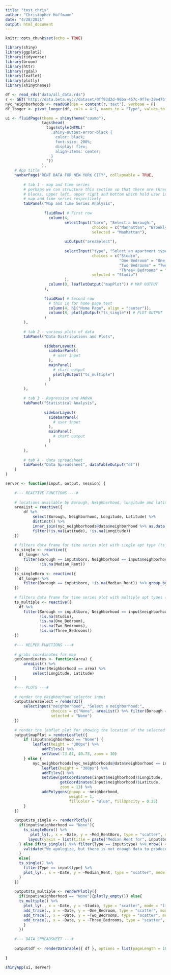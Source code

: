 ```yaml
---
title: "test_chris"
author: "Christopher Hoffmann"
date: "4/28/2021"
output: html_document
---
```


```r
knitr::opts_chunk$set(echo = TRUE)
```

```r
library(shiny)
library(ggplot2)
library(tidyverse)
library(broom)
library(httr)
library(rgdal)
library(leaflet)
library(plotly)
library(shinythemes)

df <- read_rds("data/all_data.rds")
r <- GET('http://data.beta.nyc//dataset/0ff93d2d-90ba-457c-9f7e-39e47bf2ac5f/resource/35dd04fb-81b3-479b-a074-a27a37888ce7/download/d085e2f8d0b54d4590b1e7d1f35594c1pediacitiesnycneighborhoods.geojson')
nyc_neighborhoods <- readOGR(dsn = content(r,'text'), verbose = F)
df_longer <- pivot_longer(df, cols = 4:7, names_to = "Type", values_to = "Median_Rent") %>% filter(!is.na(Median_Rent)) # New pivoted longer version of df. It's so that we can work with plots in more efficient way. Attempted to just do this in a reactive function, but it doesn't work. 

ui <- fluidPage(theme = shinytheme("cosmo"),
                tags$head(
                  tags$style(HTML("
                    .shiny-output-error-black {
                      color: black;
                      font-size: 200%;
                      display: flex;
                      align-items: center;
                    }
                  "))
                ),
    # App title
    navbarPage("RENT DATA FOR NEW YORK CITY", collapsable = TRUE,
        
        # tab 1 - map and time series
        # perhaps we can structure this section so that there are three 
        # blocks, upper left, upper right and bottom which hold user input
        # map and time series respectively
        tabPanel("Map and Time Series Analysis", 
                 
                 fluidRow( # First row
                   column(4, 
                          selectInput("boro", "Select a borough:", 
                                      choices = c("Manhattan", "Brooklyn", "Queens", "Bronx"), 
                                      selected = "Manhattan"),
                          
                          uiOutput("areaSelect"),
                          
                          selectInput("type", "Select an apartment type:",
                                      choices = c("Studio",
                                                  "One Bedroom" = "One_Bedroom", 
                                                  "Two Bedrooms" = "Two_Bedrooms",
                                                  "Three+ Bedrooms" = "Three_Bedrooms"),
                                      selected = "Studio")
                          ),
                   column(8, leafletOutput("mapPlot")) # MAP OUTPUT
                 ),
                 
                 fluidRow( # Second row
                   # this is for home page text
                   column(4, h1("Home Page", align = "center")),
                   column(8, plotlyOutput("ts_single")) # PLOT OUTPUT
                 )
        ),
        
        # tab 2 - various plots of data
        tabPanel("Data Distributions and Plots",
                 
                 sidebarLayout(
                   sidebarPanel(
                     # user input
                   ),
                   mainPanel(
                     # chart output
                     plotlyOutput("ts_multiple")
                   )
                 )
        ),
        
        # tab 3 - Regression and ANOVA
        tabPanel("Statistical Analysis",
                 
                 sidebarLayout(
                   sidebarPanel(
                     # user input
                   ),
                   mainPanel(
                     # chart output
                   )
                 )
        ),
        
        # tab 4 - data spreadsheet
        tabPanel("Data Spreadsheet", dataTableOutput("df"))
    )
)

server <- function(input, output, session) {
  
    #--- REACTIVE FUNCTIONS ---#
  
    # locations available by Borough, Neighborhood, longitude and latitude
    areaList = reactive({
        df %>%
            select(Borough, Neighborhood, Longitude, Latitude) %>%
            distinct() %>%
            inner_join(nyc_neighborhoods@data$neighborhood %>% as.data.frame() %>% distinct() %>% rename("Neighborhood" = "."), by = "Neighborhood") %>% 
            filter(!is.na(Latitude), !is.na(Longitude))
    })
    
    # filters data frame for time series plot with single apt type (ts_single)
    ts_single <- reactive({
      df_longer %>% 
        filter(Borough == input$boro, Neighborhood == input$neighborhood,
               !is.na(Median_Rent))
    })
    ts_singleBoro <- reactive({
      df_longer %>% 
        filter(Borough == input$boro, !is.na(Median_Rent)) %>% group_by(Date) %>% summarize(Med_RentBoro = median(Median_Rent))
    })
    
    # filters data frame for time series plot with multiple apt types (ts_multiple)
    ts_multiple <- reactive({
      df %>% 
        filter(Borough == input$boro, Neighborhood == input$neighborhood,
               !is.na(Studio),
               !is.na(One_Bedroom),
               !is.na(Two_Bedrooms),
               !is.na(Three_Bedrooms))
    })
    
    #--- HELPER FUNCTIONS ---#
    
    # grabs coordinates for map
    getCoordinates <- function(area) {
        areaList() %>% 
            filter(Neighborhood == area) %>% 
            select(Longitude, Latitude)
    }

    #--- PLOTS ---#
    
    # render the neighborhood selector input
    output$areaSelect = renderUI({
        selectInput("neighborhood", "Select a neighborhood:",
                    choices = c("None", areaList() %>% filter(Borough == input$boro) %>% select(Neighborhood) %>% pull()),
                    selected = "None")
    })
    
    # render the leaflet plot for showing the location of the selected neighborhood
    output$mapPlot = renderLeaflet({
        if (input$neighborhood == "None") {
            leaflet(height = "380px") %>%
                addTiles() %>%
                setView(-73.87, 40.73, zoom = 10)
        } else {
            nyc_neighborhoods[nyc_neighborhoods@data$neighborhood == input$neighborhood,] %>%
                leaflet(height = "380px") %>%
                addTiles() %>%
                setView(getCoordinates(input$neighborhood)$Longitude, 
                        getCoordinates(input$neighborhood)$Latitude, 
                        zoom = 13) %>%
                addPolygons(popup = ~neighborhood,
                            weight = 1,
                            fillColor = "Blue", fillOpacity = 0.35)
        }
    })
    
    output$ts_single <- renderPlotly({
      if(input$neighborhood == "None"){
        ts_singleBoro() %>% 
           plot_ly(., x = ~Date, y = ~Med_RentBoro, type = "scatter", mode = "lines+markers") %>% 
          layout(yaxis = list(title = paste("Median Rent for", input$boro)))
      } else if(ts_single() %>% filter(Type == input$type) %>% nrow() < 10){
        validate("We apologize, but there is not enough data to produce an informative plot. Please select a different combination of inputs.", errorClass = "black")
      }
      else{
      ts_single() %>% 
        filter(Type == input$type) %>% 
        plot_ly(., x = ~Date, y = ~Median_Rent, type = "scatter", mode = "lines+markers")
      }
    })
    
    output$ts_multiple <- renderPlotly({
      if(input$neighborhood == "None"){plotly_empty()} else{
      ts_multiple() %>% 
        plot_ly(., x = ~Date, y = ~Studio, type = "scatter", mode = "lines+markers", name = "Studio") %>% 
        add_trace(., x = ~Date, y = ~One_Bedroom, type = "scatter", mode = "lines+markers", name = "One Bedroom") %>% 
        add_trace(., x = ~Date, y = ~Two_Bedrooms, type = "scatter", mode = "lines+markers", name = "Two Bedrooms") %>% 
        add_trace(., x = ~Date, y = ~Three_Bedrooms, type = "scatter", mode = "lines+markers", name = "Three+ Bedrooms") %>% layout(title = paste("Median Rent in", input$neighborhood, "Across Apartment Types"), hovermode = "x", yaxis = list(title=""))
        }
      })
  
    #--- DATA SPREADSHEET ---#
    
    output$df <- renderDataTable({ df }, options = list(pageLength = 10))
  
}

shinyApp(ui, server)
```
